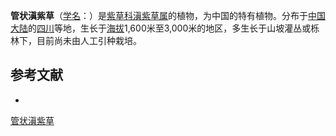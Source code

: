 {{Speciesbox
| name = 管状滇紫草
| status = 
| status_system = 
| image =
| genus = Onosma
| species = fistuloseum
| authority = I. M. Johnst
}}

'''管状滇紫草'''（[[学名|学名]]：{{lang|la|''Onosma fistuloseum''}}）是[[紫草科|紫草科]][[滇紫草属|滇紫草属]]的植物，为中国的特有植物。分布于[[中国大陆|中国大陆]]的[[四川|四川]]等地，生长于[[海拔|海拔]]1,600米至3,000米的地区，多生长于山坡灌丛或栎林下，目前尚未由人工引种栽培。

== 参考文献 ==
<div class="references-small">
* {{cite web| url =http://www.bioinfo.cn/db05/KmzwSpecies.php?action=view&id=2510| title =管状滇紫草| work =《中国高等植物数据库全库》| publisher =中国科学院微生物研究所| author =昆明植物研究所| accessdate =2009-02-23| deadurl =yes| archiveurl =https://web.archive.org/web/20160305070804/http://www.bioinfo.cn/db05/KmzwSpecies.php?action=view&id=2510| archivedate =2016-03-05}}
</div>
{{Taxonbar|from=Q15226058}}

[[Category:滇紫草属|管状滇紫草]]


{{植物小作品}}